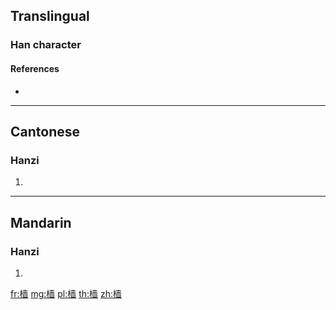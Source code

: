 {{also|檣}}
==Translingual==

===Han character===
{{Han char|rn=75|rad=木|as=11|sn=15|four=|canj=DGCW|ids=⿰木啬}}

====References====
* {{Han ref|kx=0551.181|hdz=21275.090|uh=6A2F|ud=27183}}

----

==Cantonese==

===Hanzi===
{{yue-hanzi|jyut=|y=cheung4|tra=檣}}

# {{defn|lang=yue|sort=木11}}

----

==Mandarin==

===Hanzi===
{{cmn-hanzi|tra=檣|pin=[[cóng]] ([[cong2]]), [[qiáng]] ([[qiang2]])|wg=ts'ung<sup>2</sup>, ch'iang<sup>2</sup>}}

# {{defn|lang=cmn|sort=木11}}

[[fr:樯]]
[[mg:樯]]
[[pl:樯]]
[[th:樯]]
[[zh:樯]]